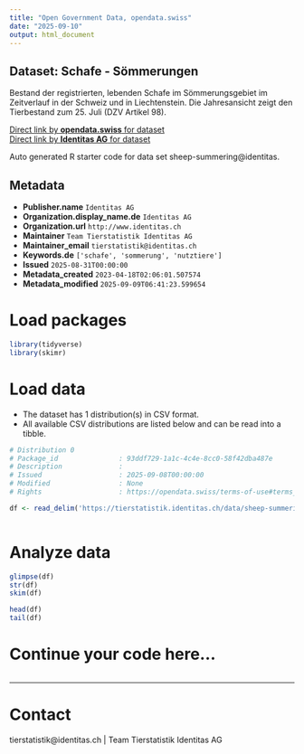 ```yaml
---
title: "Open Government Data, opendata.swiss"
date: "2025-09-10"
output: html_document
---
```


## Dataset: Schafe - Sömmerungen

Bestand der registrierten, lebenden Schafe im Sömmerungsgebiet im Zeitverlauf in der Schweiz und in Liechtenstein. Die Jahresansicht zeigt den Tierbestand zum 25. Juli (DZV Artikel 98).

[Direct link by **opendata.swiss** for dataset](https://opendata.swiss/de/dataset/schafe-sommerungen)<br>
[Direct link by **Identitas AG** for dataset](https://tierstatistik.identitas.ch/)

Auto generated R starter code for data set sheep-summering@identitas.

## Metadata

- **Publisher.name** `Identitas AG`
- **Organization.display_name.de** `Identitas AG`
- **Organization.url** `http://www.identitas.ch`
- **Maintainer** `Team Tierstatistik Identitas AG`
- **Maintainer_email** `tierstatistik@identitas.ch`
- **Keywords.de** `['schafe', 'sommerung', 'nutztiere']`
- **Issued** `2025-08-31T00:00:00`
- **Metadata_created** `2023-04-18T02:06:01.507574`
- **Metadata_modified** `2025-09-09T06:41:23.599654`


# Load packages

```r

library(tidyverse)
library(skimr)

```

# Load data

-   The dataset has 1 distribution(s) in CSV format.
-   All available CSV distributions are listed below and can be read into a tibble.

```r

# Distribution 0
# Package_id               : 93ddf729-1a1c-4c4e-8cc0-58f42dba487e
# Description              : 
# Issued                   : 2025-09-08T00:00:00
# Modified                 : None
# Rights                   : https://opendata.swiss/terms-of-use#terms_by

df <- read_delim('https://tierstatistik.identitas.ch/data/sheep-summering.csv')



```

# Analyze data

```r

glimpse(df)
str(df)
skim(df)

head(df)
tail(df)

```

# Continue your code here...

```r

```

------------------------------------------------------------------------

# Contact

tierstatistik@identitas.ch | Team Tierstatistik Identitas AG
